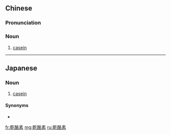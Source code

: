 {{also|干酪素}}
==Chinese==
{{zh-forms|s=干酪素|type=21}}

===Pronunciation===
{{zh-pron
|m=gān酪sù
|cat=n
}}

===Noun===
{{zh-noun}}

# [[casein]]

{{zh-cat|Biochemistry}}

----

==Japanese==
{{ja-kanjitab|かん|らく|そ|yomi=o}}

===Noun===
{{ja-noun|かんらくそ}}

# {{lb|ja|biochemistry|dated|sort=かんらくそ}} [[casein]]

====Synonyms====
* {{ja-l|カゼイン}}

[[fr:乾酪素]]
[[mg:乾酪素]]
[[ru:乾酪素]]